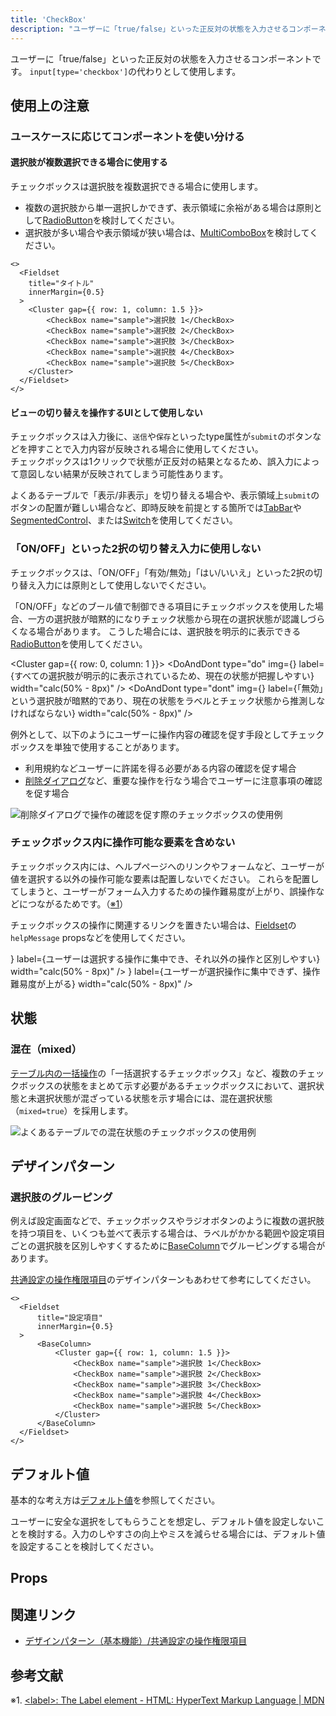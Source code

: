 ```yaml
---
title: 'CheckBox'
description: "ユーザーに「true/false」といった正反対の状態を入力させるコンポーネントです。"
---
```



ユーザーに「true/false」といった正反対の状態を入力させるコンポーネントです。
`input[type='checkbox']`の代わりとして使用します。

<ComponentStory name="CheckBox" />

## 使用上の注意

### ユースケースに応じてコンポーネントを使い分ける

#### 選択肢が複数選択できる場合に使用する

チェックボックスは選択肢を複数選択できる場合に使用します。

- 複数の選択肢から単一選択しかできず、表示領域に余裕がある場合は原則として[RadioButton](/products/components/radio-button/)を検討してください。
- 選択肢が多い場合や表示領域が狭い場合は、[MultiComboBox](/products/components/combo-box/multi-combo-box/)を検討してください。

```tsx editable codeBlock
<>
  <Fieldset
    title="タイトル"
    innerMargin={0.5}
  >
    <Cluster gap={{ row: 1, column: 1.5 }}>
        <CheckBox name="sample">選択肢 1</CheckBox>
        <CheckBox name="sample">選択肢 2</CheckBox>
        <CheckBox name="sample">選択肢 3</CheckBox>
        <CheckBox name="sample">選択肢 4</CheckBox>
        <CheckBox name="sample">選択肢 5</CheckBox>
    </Cluster>
  </Fieldset>
</>
```

#### ビューの切り替えを操作するUIとして使用しない

チェックボックスは入力後に、`送信`や`保存`といったtype属性が`submit`のボタンなどを押すことで入力内容が反映される場合に使用してください。  
チェックボックスは1クリックで状態が正反対の結果となるため、誤入力によって意図しない結果が反映されてしまう可能性あります。

よくあるテーブルで「表示/非表示」を切り替える場合や、表示領域上`submit`のボタンの配置が難しい場合など、即時反映を前提とする箇所では[TabBar](/products/components/tab-bar/)や[SegmentedControl](/products/components/segmented-control/)、または[Switch](/products/components/switch/)を使用してください。

### 「ON/OFF」といった2択の切り替え入力に使用しない

チェックボックスは、「ON/OFF」「有効/無効」「はい/いいえ」といった2択の切り替え入力には原則として使用しないでください。  

「ON/OFF」などのブール値で制御できる項目にチェックボックスを使用した場合、一方の選択肢が暗黙的になりチェック状態から現在の選択状態が認識しづらくなる場合があります。
こうした場合には、選択肢を明示的に表示できる[RadioButton](/products/components/radio-button/)を使用してください。

<Cluster gap={{ row: 0, column: 1 }}>
  <DoAndDont
    type="do"
    img={<StaticImage src={checkBoxDo} alt="Do" />}
    label={<Text>すべての選択肢が明示的に表示されているため、現在の状態が把握しやすい</Text>}
    width="calc(50% - 8px)"
  />
  <DoAndDont
    type="dont"
    img={<StaticImage src={checkBoxDont} alt="Dont" />}
    label={<Text>「無効」という選択肢が暗黙的であり、現在の状態をラベルとチェック状態から推測しなければならない</Text>}
    width="calc(50% - 8px)"
  />
</Cluster>

例外として、以下のようにユーザーに操作内容の確認を促す手段としてチェックボックスを単独で使用することがあります。

- 利用規約などユーザーに許諾を得る必要がある内容の確認を促す場合
- [削除ダイアログ](/products/design-patterns/delete-dialog/#h3-5)など、重要な操作を行なう場合でユーザーに注意事項の確認を促す場合

![削除ダイアログで操作の確認を促す際のチェックボックスの使用例](/images/check-box-confirm.png)

### チェックボックス内に操作可能な要素を含めない

チェックボックス内には、ヘルプページへのリンクやフォームなど、ユーザーが値を選択する以外の操作可能な要素は配置しないでください。
これらを配置してしまうと、ユーザーがフォーム入力するための操作難易度が上がり、誤操作などにつながるためです。（[※1](#h2-5)）

チェックボックスの操作に関連するリンクを置きたい場合は、[Fieldset](/products/components/fieldset/)の`helpMessage` propsなどを使用してください。

<Cluster gap={1}>
  <DoAndDont
    type="do"
    img={<StaticImage src={checkBoxDo2} alt="Do" width="346" />}
    label={<Text>ユーザーは選択する操作に集中でき、それ以外の操作と区別しやすい</Text>}
    width="calc(50% - 8px)"
  />
  <DoAndDont
    type="dont"
    img={<StaticImage src={checkBoxDont2} alt="Dont" width="346" />}
    label={<Text>ユーザーが選択操作に集中できず、操作難易度が上がる</Text>}
    width="calc(50% - 8px)"
  />
</Cluster>

## 状態

### 混在（mixed）

[テーブル内の一括操作](/products/design-patterns/table-bulk-action/)の「一括選択するチェックボックス」など、複数のチェックボックスの状態をまとめて示す必要があるチェックボックスにおいて、選択状態と未選択状態が混ざっている状態を示す場合には、混在選択状態（`mixed=true`）を採用します。

![よくあるテーブルでの混在状態のチェックボックスの使用例](/images/check-box-mixed.png)

## デザインパターン

### 選択肢のグルーピング

例えば設定画面などで、チェックボックスやラジオボタンのように複数の選択肢を持つ項目を、いくつも並べて表示する場合は、ラベルがかかる範囲や設定項目ごとの選択肢を区別しやすくするために[BaseColumn](/products/components/base/base-column/)でグルーピングする場合があります。

[共通設定の操作権限項目](/products/design-patterns-core-features/access-control-setting-pattern/)のデザインパターンもあわせて参考にしてください。

```tsx editable codeBlock
<>
  <Fieldset
      title="設定項目"
      innerMargin={0.5}
  >
      <BaseColumn>
          <Cluster gap={{ row: 1, column: 1.5 }}>
              <CheckBox name="sample">選択肢 1</CheckBox>
              <CheckBox name="sample">選択肢 2</CheckBox>
              <CheckBox name="sample">選択肢 3</CheckBox>
              <CheckBox name="sample">選択肢 4</CheckBox>
              <CheckBox name="sample">選択肢 5</CheckBox>
          </Cluster>
      </BaseColumn>
  </Fieldset>
</>
```

## デフォルト値
基本的な考え方は[デフォルト値](/products/design-patterns/default_value/)を参照してください。

ユーザーに安全な選択をしてもらうことを想定し、デフォルト値を設定しないことを検討する。入力のしやすさの向上やミスを減らせる場合には、デフォルト値を設定することを検討してください。

## Props

<ComponentPropsTable name="CheckBox" />

## 関連リンク

- [デザインパターン（基本機能）/共通設定の操作権限項目](/products/design-patterns-core-features/access-control-setting-pattern/)

## 参考文献

※1. [<label\>: The Label element - HTML: HyperText Markup Language | MDN](https://developer.mozilla.org/en-US/docs/Web/HTML/Element/label#interactive_content)
